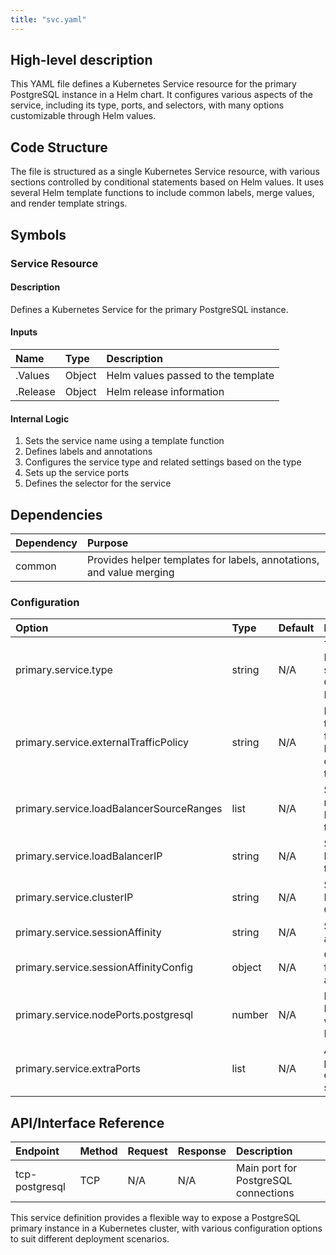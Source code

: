 ```yaml
---
title: "svc.yaml"
---
```


## High-level description
This YAML file defines a Kubernetes Service resource for the primary PostgreSQL instance in a Helm chart. It configures various aspects of the service, including its type, ports, and selectors, with many options customizable through Helm values.

## Code Structure
The file is structured as a single Kubernetes Service resource, with various sections controlled by conditional statements based on Helm values. It uses several Helm template functions to include common labels, merge values, and render template strings.

## Symbols

### Service Resource
#### Description
Defines a Kubernetes Service for the primary PostgreSQL instance.

#### Inputs
| Name | Type | Description |
|:-----|:-----|:------------|
| .Values | Object | Helm values passed to the template |
| .Release | Object | Helm release information |

#### Internal Logic
1. Sets the service name using a template function
2. Defines labels and annotations
3. Configures the service type and related settings based on the type
4. Sets up the service ports
5. Defines the selector for the service

## Dependencies
| Dependency | Purpose |
|:-----------|:--------|
| common | Provides helper templates for labels, annotations, and value merging |

### Configuration
| Option | Type | Default | Description |
|:-------|:-----|:--------|:------------|
| primary.service.type | string | N/A | Type of the Kubernetes service (e.g., ClusterIP, LoadBalancer) |
| primary.service.externalTrafficPolicy | string | N/A | External traffic policy for LoadBalancer or NodePort types |
| primary.service.loadBalancerSourceRanges | list | N/A | Source IP ranges for LoadBalancer type |
| primary.service.loadBalancerIP | string | N/A | Static IP for LoadBalancer type |
| primary.service.clusterIP | string | N/A | Static cluster IP for ClusterIP type |
| primary.service.sessionAffinity | string | N/A | Session affinity setting |
| primary.service.sessionAffinityConfig | object | N/A | Configuration for session affinity |
| primary.service.nodePorts.postgresql | number | N/A | Node port for PostgreSQL when using NodePort type |
| primary.service.extraPorts | list | N/A | Additional ports to expose on the service |

## API/Interface Reference
| Endpoint | Method | Request | Response | Description |
|:---------|:-------|:--------|:---------|:------------|
| tcp-postgresql | TCP | N/A | N/A | Main port for PostgreSQL connections |

This service definition provides a flexible way to expose a PostgreSQL primary instance in a Kubernetes cluster, with various configuration options to suit different deployment scenarios.